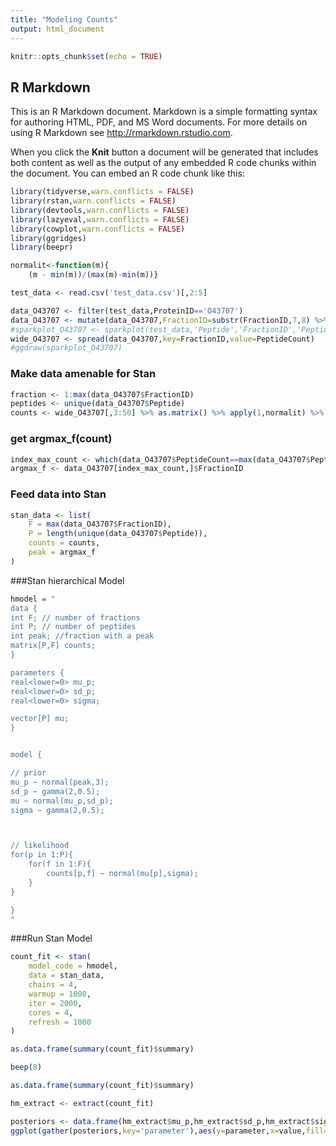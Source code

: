 ```yaml
---
title: "Modeling Counts"
output: html_document
---
```


```r
knitr::opts_chunk$set(echo = TRUE)
```

## R Markdown

This is an R Markdown document. Markdown is a simple formatting syntax for authoring HTML, PDF, and MS Word documents. For more details on using R Markdown see <http://rmarkdown.rstudio.com>.

When you click the **Knit** button a document will be generated that includes both content as well as the output of any embedded R code chunks within the document. You can embed an R code chunk like this:

```r
library(tidyverse,warn.conflicts = FALSE)
library(rstan,warn.conflicts = FALSE)
library(devtools,warn.conflicts = FALSE)
library(lazyeval,warn.conflicts = FALSE)
library(cowplot,warn.conflicts = FALSE)
library(ggridges)
library(beepr)

normalit<-function(m){
    (m - min(m))/(max(m)-min(m))}
```


```r

test_data <- read.csv('test_data.csv')[,2:5]
```

```r
data_O43707 <- filter(test_data,ProteinID=='O43707')
data_O43707 <- mutate(data_O43707,FractionID=substr(FractionID,7,8) %>% as.numeric)
#sparkplot_O43707 <- sparkplot(test_data,'Peptide','FractionID','PeptideCount',groupid = 'ProteinID',group_name='O43707')
wide_O43707 <- spread(data_O43707,key=FractionID,value=PeptideCount)
#ggdraw(sparkplot_O43707)

```

### Make data amenable for Stan
```r
fraction <- 1:max(data_O43707$FractionID)
peptides <- unique(data_O43707$Peptide)
counts <- wide_O43707[,3:50] %>% as.matrix() %>% apply(1,normalit) %>% t #normalize
```



### get argmax_f(count)
```r
index_max_count <- which(data_O43707$PeptideCount==max(data_O43707$PeptideCount))
argmax_f <- data_O43707[index_max_count,]$FractionID

```


### Feed data into Stan 
```r
stan_data <- list(
    F = max(data_O43707$FractionID),
    P = length(unique(data_O43707$Peptide)),
    counts = counts,
    peak = argmax_f
)
```


###Stan hierarchical Model
```r
hmodel = "
data {
int F; // number of fractions
int P; // number of peptides
int peak; //fraction with a peak
matrix[P,F] counts;
}

parameters {
real<lower=0> mu_p;
real<lower=0> sd_p;
real<lower=0> sigma;

vector[P] mu;
}


model {

// prior
mu_p ~ normal(peak,3);
sd_p ~ gamma(2,0.5);
mu ~ normal(mu_p,sd_p);
sigma ~ gamma(2,0.5);



// likelihood
for(p in 1:P){
    for(f in 1:F){
        counts[p,f] ~ normal(mu[p],sigma);
    }
}

}
"
```

###Run Stan Model
```r
count_fit <- stan(
    model_code = hmodel,
    data = stan_data,
    chains = 4,
    warmup = 1000,
    iter = 2000,
    cores = 4,
    refresh = 1000
)

as.data.frame(summary(count_fit)$summary)

beep(8)
```

```r
as.data.frame(summary(count_fit)$summary)

hm_extract <- extract(count_fit)
```

```r
posteriors <- data.frame(hm_extract$mu_p,hm_extract$sd_p,hm_extract$sigma,hm_extract$mu) %>% setNames(c('mu_p','sd_p','sigma','mu'))
ggplot(gather(posteriors,key='parameter'),aes(y=parameter,x=value,fill=parameter,color=parameter)) + geom_density_ridges(scale=10,alpha=0.5) + scale_x_continuous(breaks=round(seq(min(posteriors),max(posteriors),length.out=10),2))
```



